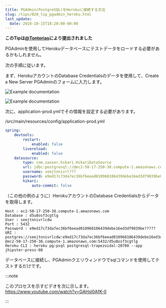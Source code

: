 ```yaml
---
title: PGAdmin(PostgreSQL)をHerokuに接続する方法
slug: /tips/028_tip_pgadmin_heroku.html
last_update:
  date: 2018-10-15T18:20:00-00:00
---
```


__このTipは[@Tonterias](https://github.com/Tonterias)により提出されました__

PGAdminを使用してHerokuデータベースにテストデータをロードする必要があるかもしれません。

次の手順に従います。

まず、HerokuアカウントのDatabase Credentialsのデータを使用して、Create a New Server PGAdminのフォームに入力します。

![Example documentation](/images/028_tip_pgadmin_heroku_01.png)

![Example documentation](/images/028_tip_pgadmin_heroku_02.png)

次に、application-prod.ymlでその情報を設定する必要があります。

/src/main/resources/config/application-prod.yml

```yaml
spring:
    devtools:
        restart:
            enabled: false
        livereload:
            enabled: false
    datasource:
        type: com.zaxxer.hikari.HikariDataSource
        url: jdbc:postgresql://@ec2-50-17-250-38.compute-1.amazonaws.com:5432/d5u8osf3cgtlg
        username: seejtnnivrl???
        password: e9ed17c73da7ec36bf6eead010968106439debe16ed3df9039be0a9aef??????
        hikari:
            auto-commit: false
```

（この他の例のように）HerokuアカウントのDatabase Credentialsからデータを取得します。

```
Host : ec2-50-17-250-38.compute-1.amazonaws.com
Database : d5u8osf3cgtlg
User : seejtnnivrlcdw
Port : 5432
Password : e9ed17c73da7ec36bf6eead010968106439debe16ed3df9039be?????
URI : postgres://seejtnnivrlcdw:e9ed17c73da7ec36bf6eead010968106439debe16ed3df9039b???????
@ec2-50-17-250-38.compute-1.amazonaws.com:5432/d5u8osf3cgtlg
Heroku CLI : heroku pg:psql postgresql-trapezoidal-20780 --app jhipster-press-08
```

データベースに接続し、PGAdminクエリウィンドウでsqlコマンドを使用してテストするだけです。

:::note

このプロセスを示すビデオを次に示します。 https://www.youtube.com/watch?v=GAHsl0AfK-0

:::
